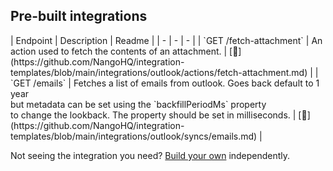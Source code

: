 
## Pre-built integrations

<AccordionGroup>


<Accordion title="Others">
| Endpoint | Description | Readme |
| - | - | - |
| `GET /fetch-attachment` | An action used to fetch the contents of an attachment. | [🔗](https://github.com/NangoHQ/integration-templates/blob/main/integrations/outlook/actions/fetch-attachment.md) |
| `GET /emails` | Fetches a list of emails from outlook. Goes back default to 1 year<br />but metadata can be set using the `backfillPeriodMs` property<br />to change the lookback. The property should be set in milliseconds. | [🔗](https://github.com/NangoHQ/integration-templates/blob/main/integrations/outlook/syncs/emails.md) |
</Accordion>

</AccordionGroup>

<Tip>Not seeing the integration you need? [Build your own](https://docs.nango.dev/guides/custom-integration-builder/overview) independently.</Tip>
